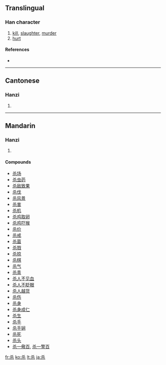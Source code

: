 {{also|殺}}
==Translingual==

===Han character===
{{Han char|rn=75|rad=木|as=02|sn=6|four=|canj=大木 (KD), X大木 (XKD)}}

# [[kill]], [[slaughter]], [[murder]]
# [[hurt]]

====References====
* {{Han ref|kx=0510.181|hdz=21155.030|uh=6740|ud=26432}}

----

==Cantonese==

===Hanzi===
{{yue-hanzi|jyut=|y=saat3}}

# {{defn|Cantonese}}

----

==Mandarin==

===Hanzi===
{{cmn-hanzi|tra=殺|pin=[[shā]] ([[sha1]])|wg=sha<sup>1</sup>}}

# {{defn|Mandarin}}

====Compounds====
* [[杀场]]
* [[杀虫药]]
* [[杀敌致果]]
* [[杀伐]]
* [[杀风景]]
* [[杀害]]
* [[杀机]]
* [[杀鸡取卵]]
* [[杀鸡吓猴]]
* [[杀价]]
* [[杀戒]]
* [[杀菌]]
* [[杀戮]]
* [[杀掠]]
* [[杀棋]]
* [[杀气]]
* [[杀青]]
* [[杀人不见血]]
* [[杀人不眨眼]]
* [[杀人越货]]
* [[杀伤]]
* [[杀身]]
* [[杀身成仁]]
* [[杀生]]
* [[杀手]]
* [[杀手锏]]
* [[杀死]]
* [[杀头]]
* [[杀一儆百]], [[杀一警百]]

[[fr:杀]]
[[ko:杀]]
[[lt:杀]]
[[ja:杀]]
